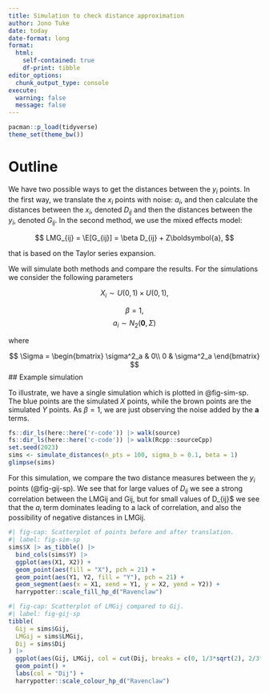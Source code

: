 ```yaml
---
title: Simulation to check distance approximation
author: Jono Tuke
date: today
date-format: long
format: 
  html: 
    self-contained: true
    df-print: tibble
editor_options: 
  chunk_output_type: console
execute: 
  warning: false
  message: false
---
```


```r
pacman::p_load(tidyverse)
theme_set(theme_bw())
```

# Outline

We have two possible ways to get the distances between the $y_i$ points. In the first way, we translate the $x_i$ points with noise: $a_i$, and then calculate the distances between the $x_i$, denoted $D_{ij}$ and then the distances between the $y_i$, denoted $G_{ij}$. In the second method, we use the mixed effects model:

$$
LMG_{ij} = \E[G_{ij}] = \beta D_{ij} + Z\boldsymbol{a}, 
$$

that is based on the Taylor series expansion.

We will simulate both methods and compare the results. For the simulations we consider the following parameters

$$
X_i \sim U(0,1) \times U(0,1), 
$$

$$
\beta = 1, 
$$
$$
a_i \sim N_2(\boldsymbol{0}, \Sigma)
$$

where

$$
\Sigma = 
\begin{bmatrix}
\sigma^2_a & 0\\
0 & \sigma^2_a
\end{bmatrix}
$$
## Example simulation

To illustrate, we have a single simulation which is plotted in @fig-sim-sp. The blue points are the simulated $X$ points, while the brown points are the simulated $Y$ points. As $\beta = 1$, we are just observing the noise added by the $\boldsymbol{a}$ terms. 

```r
fs::dir_ls(here::here('r-code')) |> walk(source)
fs::dir_ls(here::here('c-code')) |> walk(Rcpp::sourceCpp)
set.seed(2023)
sims <- simulate_distances(n_pts = 100, sigma_b = 0.1, beta = 1)
glimpse(sims)
```

For this simulation, we compare the two distance measures between the $y_i$ points (@fig-gij-sp). We see that for large values of $D_{ij}$ we see a strong correlation between the LMGij and Gij, but for small values of D_{ij}$ we see that the $a_i$ term dominates leading to a lack of correlation, and also the possibility of negative distances in LMGij. 

```r
#| fig-cap: Scatterplot of points before and after translation. 
#| label: fig-sim-sp
sims$X |> as_tibble() |>
  bind_cols(sims$Y) |>
  ggplot(aes(X1, X2)) +
  geom_point(aes(fill = "X"), pch = 21) +
  geom_point(aes(Y1, Y2, fill = "Y"), pch = 21) +
  geom_segment(aes(x = X1, xend = Y1, y = X2, yend = Y2)) + 
  harrypotter::scale_fill_hp_d("Ravenclaw")
```

```r
#| fig-cap: Scatterplot of LMGij compared to Gij. 
#| label: fig-gij-sp
tibble(
  Gij = sims$Gij,
  LMGij = sims$LMGij,
  Dij = sims$Dij
) |>
  ggplot(aes(Gij, LMGij, col = cut(Dij, breaks = c(0, 1/3*sqrt(2), 2/3*sqrt(2), sqrt(2))))) +
  geom_point() + 
  labs(col = "Dij") + 
  harrypotter::scale_colour_hp_d("Ravenclaw")
```



